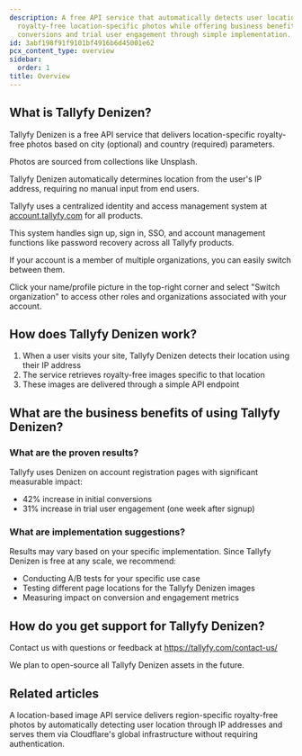```yaml
---
description: A free API service that automatically detects user location to deliver
  royalty-free location-specific photos while offering business benefits like increased
  conversions and trial user engagement through simple implementation.
id: 3abf198f91f9101bf4916b6d45001e62
pcx_content_type: overview
sidebar:
  order: 1
title: Overview
---
```


## What is Tallyfy Denizen?

Tallyfy Denizen is a free API service that delivers location-specific royalty-free photos based on city (optional) and country (required) parameters.

Photos are sourced from collections like Unsplash.

Tallyfy Denizen automatically determines location from the user's IP address, requiring no manual input from end users.

Tallyfy uses a centralized identity and access management system at [account.tallyfy.com](https://account.tallyfy.com) for all products.

This system handles sign up, sign in, SSO, and account management functions like password recovery across all Tallyfy products.

If your account is a member of multiple organizations, you can easily switch between them.

Click your name/profile picture in the top-right corner and select "Switch organization" to access other roles and organizations associated with your account.

## How does Tallyfy Denizen work?

1. When a user visits your site, Tallyfy Denizen detects their location using their IP address
2. The service retrieves royalty-free images specific to that location
3. These images are delivered through a simple API endpoint

## What are the business benefits of using Tallyfy Denizen?

### What are the proven results?
Tallyfy uses Denizen on account registration pages with significant measurable impact:

* 42% increase in initial conversions
* 31% increase in trial user engagement (one week after signup)

### What are implementation suggestions?
Results may vary based on your specific implementation. Since Tallyfy Denizen is free at any scale, we recommend:

* Conducting A/B tests for your specific use case
* Testing different page locations for the Tallyfy Denizen images
* Measuring impact on conversion and engagement metrics

## How do you get support for Tallyfy Denizen?

Contact us with questions or feedback at https://tallyfy.com/contact-us/

We plan to open-source all Tallyfy Denizen assets in the future.


## Related articles
<CardGrid>
<LinkTitleCard header="<b>Denizen > Endpoints</b>" href="/products/denizen/endpoints/" > A location-based image API service delivers region-specific royalty-free photos by automatically detecting user location through IP addresses and serves them via Cloudflare's global infrastructure without requiring authentication. </LinkTitleCard>
</CardGrid>